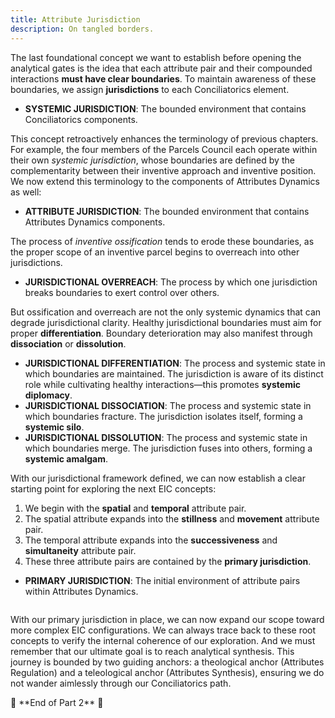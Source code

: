 ```yaml
---
title: Attribute Jurisdiction
description: On tangled borders.
---
```


The last foundational concept we want to establish before opening the analytical gates is the idea that each attribute pair and their compounded interactions **must have clear boundaries**. To maintain awareness of these boundaries, we assign **jurisdictions** to each Conciliatorics element.

- **SYSTEMIC JURISDICTION**: The bounded environment that contains Conciliatorics components.

This concept retroactively enhances the terminology of previous chapters. For example, the four members of the Parcels Council each operate within their own *systemic jurisdiction*, whose boundaries are defined by the complementarity between their inventive approach and inventive position. We now extend this terminology to the components of Attributes Dynamics as well:

- **ATTRIBUTE JURISDICTION**: The bounded environment that contains Attributes Dynamics components.

The process of *inventive ossification* tends to erode these boundaries, as the proper scope of an inventive parcel begins to overreach into other jurisdictions.

- **JURISDICTIONAL OVERREACH**: The process by which one jurisdiction breaks boundaries to exert control over others.

But ossification and overreach are not the only systemic dynamics that can degrade jurisdictional clarity. Healthy jurisdictional boundaries must aim for proper **differentiation**. Boundary deterioration may also manifest through **dissociation** or **dissolution**.

- **JURISDICTIONAL DIFFERENTIATION**: The process and systemic state in which boundaries are maintained. The jurisdiction is aware of its distinct role while cultivating healthy interactions—this promotes **systemic diplomacy**.
- **JURISDICTIONAL DISSOCIATION**: The process and systemic state in which boundaries fracture. The jurisdiction isolates itself, forming a **systemic silo**.
- **JURISDICTIONAL DISSOLUTION**: The process and systemic state in which boundaries merge. The jurisdiction fuses into others, forming a **systemic amalgam**.

With our jurisdictional framework defined, we can now establish a clear starting point for exploring the next EIC concepts:

1. We begin with the **spatial** and **temporal** attribute pair.
2. The spatial attribute expands into the **stillness** and **movement** attribute pair.
3. The temporal attribute expands into the **successiveness** and **simultaneity** attribute pair.
4. These three attribute pairs are contained by the **primary jurisdiction**.

- **PRIMARY JURISDICTION**: The initial environment of attribute pairs within Attributes Dynamics.

<Image
  src="/images/primary-jurisdiction.svg"
  alt=""
  width={300}
  height={113}
  className="w-full"
/>

With our primary jurisdiction in place, we can now expand our scope toward more complex EIC configurations. We can always trace back to these root concepts to verify the internal coherence of our exploration. And we must remember that our ultimate goal is to reach analytical synthesis. This journey is bounded by two guiding anchors: a theological anchor (Attributes Regulation) and a teleological anchor (Attributes Synthesis), ensuring we do not wander aimlessly through our Conciliatorics path.

<div style={{ textAlign: 'center' }}>
🔖 **End of Part 2** 🔖
</div>